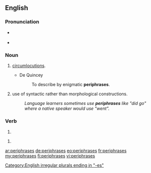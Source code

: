 {{also|périphrases}}
==English==

===Pronunciation===
* {{a|plural of periphrase|verb}} {{IPA|/pəˈɹɪfɹeɪzɛz/|lang=en}}
* {{a|plural of periphrasis}} {{IPA|/pəˈɹɪfɹəːsiz/|lang=en}}

===Noun===
{{head|en|noun plural form}}

# {{plural of|periphrase|lang=en}} [[circumlocutions]].
#* De Quincey
#*: To describe by enigmatic '''periphrases'''.
# {{plural of|periphrasis|lang=en}} use of syntactic rather than morphological constructions.
#: ''Language learners sometimes use '''periphrases''' like "did go" where a native speaker would use "went".''

===Verb===
{{head|en|verb form}}

# {{en-third-person singular of|periphrase}}

# <!-- {{defn|English}} -->
#: <!-- example -->

[[Category:English irregular plurals ending in "-es"]]

[[ar:periphrases]]
[[de:periphrases]]
[[eo:periphrases]]
[[fr:periphrases]]
[[my:periphrases]]
[[fi:periphrases]]
[[vi:periphrases]]